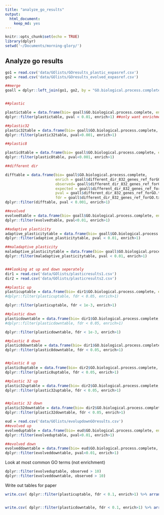 ```yaml
---
title: "analyze_go_results"
output:
  html_document:
    keep_md: yes
---
```


```r
knitr::opts_chunk$set(echo = TRUE)
library(dplyr)
setwd('~/Documents/morning-glory/')
```

## Analyze go results
```r
go1 = read.csv('data/GOlists/GOresults_plastic_expasref.csv')
go2 = read.csv('data/GOlists/GOresults_evolved_expasref.csv')

##merge
goall = dplyr::left_join(go1, go2, by = "GO.biological.process.complete")


##plastic

plastictable = data.frame(bio= goall$GO.biological.process.complete, enrich = goall$plastic_ref_forGO.txt..fold.Enrichment., observed= goall$plastic_ref_forGO.txt..7679., expected = goall$plastic_ref_forGO.txt..expected., pval = goall$plastic_ref_forGO.txt..raw.P.value., fdr=goall$plastic_ref_forGO.txt..FDR.)
dplyr::filter(plastictable, pval < 0.01, enrich>1) ##only want enrichments not depletions. ##lowering p value cutoff because nothing sig at 0.01

##plastic32
plastic32table = data.frame(bio= goall$GO.biological.process.complete, enrich = goall$plastic32_ref_forGO.txt..fold.Enrichment., observed= goall$plastic32_ref_forGO.txt..7279., expected = goall$plastic32_ref_forGO.txt..expected., pval = goall$plastic32_ref_forGO.txt..raw.P.value., fdr = goall$plastic32_ref_forGO.txt..FDR.)
dplyr::filter(plastic32table, pval<0.001, enrich>1)

##plastic8

plastic8table = data.frame(bio= goall$GO.biological.process.complete, enrich = goall$plastic8_ref_forGO.txt..fold.Enrichment., observed= goall$plastic8_ref_forGO.txt..4605., expected = goall$plastic8_ref_forGO.txt..expected., pval = goall$plastic8_ref_forGO.txt..raw.P.value., fdr=goall$plastic8_ref_forGO.txt..FDR.)
dplyr::filter(plastic8table, pval<0.001, enrich>1)

##different dir

difftable = data.frame(bio= goall$GO.biological.process.complete, 
                       enrich = goall$different_dir_832_genes_ref_forGO.txt..fold.Enrichment.,
                       observed= goall$different_dir_832_genes_ref_forGO.txt..129., 
                       expected = goall$different_dir_832_genes_ref_forGO.txt..expected., 
                       pval = goall$different_dir_832_genes_ref_forGO.txt..raw.P.value.,
                       fdr = goall$different_dir_832_genes_ref_forGO.txt..FDR.)
dplyr::filter(difftable, pval < 0.001, enrich>1)

##evolved
evolvedtable = data.frame(bio= goall$GO.biological.process.complete, enrich = goall$evolved_ref_forGO.txt..fold.Enrichment., observed= goall$evolved_ref_forGO.txt..166., expected = goall$evolved_ref_forGO.txt..expected., pval = goall$evolved_ref_forGO.txt..raw.P.value., fdr=goall$evolved_ref_forGO.txt..FDR.)
dplyr::filter(evolvedtable, pval<0.01, enrich>1)

##adaptive plasticity
adaptive_plasticitytable = data.frame(bio= goall$GO.biological.process.complete, enrich = goall$adaptive_plasticity_ref_forGO.txt..fold.Enrichment., observed= goall$adaptive_plasticity_ref_forGO.txt..41., expected = goall$adaptive_plasticity_ref_forGO.txt..expected., pval = goall$adaptive_plasticity_ref_forGO.txt..raw.P.value., fdr=goall$adaptive_plasticity_ref_forGO.txt..FDR.)
dplyr::filter(adaptive_plasticitytable, pval < 0.01, enrich>1)

##maladaptive plasticity
maladaptive_plasticitytable = data.frame(bio= goall$GO.biological.process.complete, enrich = goall$maladaptive_plasticity_ref_forGO.txt..fold.Enrichment., observed= goall$maladaptive_plasticity_ref_forGO.txt..15., expected = goall$maladaptive_plasticity_ref_forGO.txt..expected., pval = goall$maladaptive_plasticity_ref_forGO.txt..raw.P.value., fdr=goall$maladaptive_plasticity_ref_forGO.txt..FDR.)
dplyr::filter(maladaptive_plasticitytable, pval < 0.01, enrich>1)


###looking at up and down seperately 
dir1 = read.csv('data/GOlists/plasticresults1.csv')
dir2 = read.csv('data/GOlists/plasticresults2.csv')

##plastic up
plasticuptable = data.frame(bio= dir1$GO.biological.process.complete, enrich = dir1$plasticup.txt..fold.Enrichment., observed= dir1$plasticup.txt..4158., expected = dir1$plasticup.txt..expected., pval = dir1$plasticup.txt..raw.P.value., fdr=dir1$plasticup.txt..FDR.)
#dplyr::filter(plasticuptable, fdr < 0.05, enrich>1)

dplyr::filter(plasticuptable, fdr < 1e-3, enrich>1)

##plastic down
plasticdowntable = data.frame(bio= dir1$GO.biological.process.complete, enrich = dir1$plasticdown.txt..fold.Enrichment., observed= dir1$plasticdown.txt..4129., expected = dir1$plasticdown.txt..expected., pval = dir1$plasticdown.txt..raw.P.value., fdr=dir1$plasticdown.txt..FDR.)
#dplyr::filter(plasticdowntable, fdr < 0.05, enrich>1)

dplyr::filter(plasticdowntable, fdr < 1e-3, enrich>1)

##plastic 8 down
plastic8downtable = data.frame(bio= dir1$GO.biological.process.complete, enrich = dir1$plastic8down.txt..fold.Enrichment., observed= dir1$plastic8down.txt..2285., expected = dir1$plastic8down.txt..expected., pval = dir1$plastic8down.txt..raw.P.value., fdr=dir1$plastic8down.txt..FDR.)
dplyr::filter(plastic8downtable, fdr < 0.05, enrich>1)


##plastic 8 up
plastic8uptable = data.frame(bio= dir2$GO.biological.process.complete, enrich = dir2$plastic8up.txt..fold.Enrichment., observed= dir2$plastic8up.txt..2465., expected = dir2$plastic8up.txt..expected., pval = dir2$plastic8up.txt..raw.P.value., fdr=dir2$plastic8up.txt..FDR.)
dplyr::filter(plastic8uptable, fdr < 0.05, enrich>1)

##plastic 32 up
plastic32uptable = data.frame(bio= dir2$GO.biological.process.complete, enrich = dir2$plastic32up.txt..fold.Enrichment., observed= dir2$plastic32up.txt..4014., expected = dir2$plastic32up.txt..expected., pval = dir2$plastic32up.txt..raw.P.value., fdr=dir2$plastic32up.txt..FDR.)
dplyr::filter(plastic32uptable, fdr < 0.05, enrich>1)


##plastic 32 down
plastic32downtable = data.frame(bio= dir2$GO.biological.process.complete, enrich = dir2$plastic32down.txt..fold.Enrichment., observed= dir2$plastic32down.txt..3826., expected = dir2$plastic32down.txt..expected., pval = dir2$plastic32down.txt..raw.P.value., fdr=dir2$plastic32down.txt..FDR.)
dplyr::filter(plastic32downtable, fdr < 0.05, enrich>1)

eud = read.csv('data/GOlists/evolupdownGOresults.csv')
##evolved up
evolveduptable = data.frame(bio= eud$GO.biological.process.complete, enrich = eud$evolvedup.txt..fold.Enrichment., observed= eud$evolvedup.txt..84., expected = eud$evolvedup.txt..expected., pval = eud$evolvedup.txt..raw.P.value., fdr=eud$evolvedup.txt..FDR.)
dplyr::filter(evolveduptable, pval<0.01, enrich>1)

##evolved down
evolveddowntable = data.frame(bio= eud$GO.biological.process.complete, enrich = eud$evolveddown.txt..fold.Enrichment., observed= eud$evolveddown.txt..85., expected = eud$evolveddown.txt..expected., pval = eud$evolveddown.txt..raw.P.value., fdr=eud$evolveddown.txt..FDR.)
dplyr::filter(evolveddowntable, pval<0.01, enrich>1)

```

Look at most common GO terms (not enrichment)
```r
dplyr::filter(evolveduptable, observed > 10)
dplyr::filter(evolveddowntable, observed > 10)


```

Write out tables for paper
```r
write.csv( dplyr::filter(plasticuptable, fdr < 0.1, enrich>1) %>% arrange(desc(enrich)), file = "TableS1.csv")


write.csv( dplyr::filter(plasticdowntable, fdr < 0.1, enrich>1) %>% arrange(desc(enrich)), file = "TableS2.csv")
```
